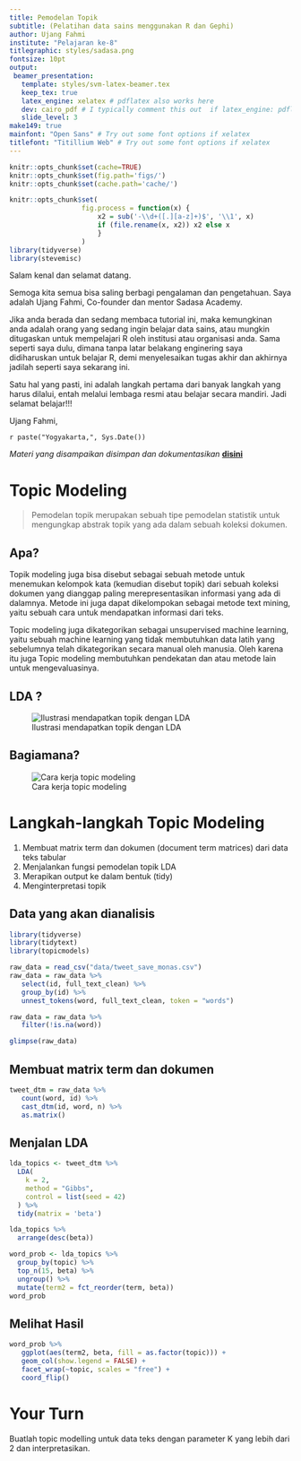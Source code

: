 ```yaml
---
title: Pemodelan Topik
subtitle: (Pelatihan data sains menggunakan R dan Gephi)
author: Ujang Fahmi
institute: "Pelajaran ke-8"
titlegraphic: styles/sadasa.png
fontsize: 10pt
output:
 beamer_presentation:
   template: styles/svm-latex-beamer.tex
   keep_tex: true
   latex_engine: xelatex # pdflatex also works here
   dev: cairo_pdf # I typically comment this out  if latex_engine: pdflatex
   slide_level: 3
make149: true
mainfont: "Open Sans" # Try out some font options if xelatex
titlefont: "Titillium Web" # Try out some font options if xelatex
---
```


```r
knitr::opts_chunk$set(cache=TRUE)
knitr::opts_chunk$set(fig.path='figs/')
knitr::opts_chunk$set(cache.path='cache/')

knitr::opts_chunk$set(
                  fig.process = function(x) {
                      x2 = sub('-\\d+([.][a-z]+)$', '\\1', x)
                      if (file.rename(x, x2)) x2 else x
                      }
                  )
library(tidyverse)
library(stevemisc)
```

Salam kenal dan selamat datang.

Semoga kita semua bisa saling berbagi pengalaman dan pengetahuan. Saya adalah Ujang Fahmi, Co-founder dan mentor Sadasa Academy.

\vspace{0.1in}

Jika anda berada dan sedang membaca tutorial ini, maka kemungkinan anda adalah orang yang sedang ingin belajar data sains, atau mungkin ditugaskan untuk mempelajari R oleh institusi atau organisasi anda. Sama seperti saya dulu, dimana tanpa latar belakang enginering saya didiharuskan untuk belajar R, demi menyelesaikan tugas akhir dan akhirnya jadilah seperti saya sekarang ini.

\vspace{0.1in}

Satu hal yang pasti, ini adalah langkah pertama dari banyak langkah yang harus dilalui, entah melalui lembaga resmi atau belajar secara mandiri. Jadi selamat belajar!!!

\vspace{0.1in}
Ujang Fahmi, 

`r paste("Yogyakarta,", Sys.Date())`

\vspace{0.1in}

*Materi yang disampaikan disimpan dan dokumentasikan* [**disini**](https://github.com/eppofahmi/belajaR/tree/master/upn-surabaya)

# Topic Modeling

> Pemodelan topik merupakan sebuah tipe pemodelan statistik untuk mengungkap abstrak topik yang ada dalam sebuah koleksi dokumen.

## Apa?

Topik modeling juga bisa disebut sebagai sebuah metode untuk menemukan kelompok kata (kemudian disebut topik) dari sebuah koleksi dokumen yang dianggap paling merepresentasikan informasi yang ada di dalamnya. Metode ini juga dapat dikelompokan sebagai metode text mining, yaitu sebuah cara untuk mendapatkan informasi dari teks. 

\vspace{0.1in}

Topic modeling juga dikategorikan sebagai unsupervised machine learning, yaitu sebuah machine learning yang tidak membutuhkan data latih yang sebelumnya telah dikategorikan secara manual oleh manusia. Oleh karena itu juga Topic modeling membutuhkan pendekatan dan atau metode lain untuk mengevaluasinya. 

## LDA ?

![Ilustrasi mendapatkan topik dengan LDA](images/3-Figure1-1.png)

## Bagiamana?

![Cara kerja topic modeling](images/lda2.png)

# Langkah-langkah Topic Modeling

1. Membuat matrix term dan dokumen (document term matrices) dari data teks tabular
2. Menjalankan fungsi pemodelan topik LDA
3. Merapikan output ke dalam bentuk (tidy)
4. Menginterpretasi topik

## Data yang akan dianalisis

```r
library(tidyverse)
library(tidytext)
library(topicmodels)

raw_data = read_csv("data/tweet_save_monas.csv")
raw_data = raw_data %>% 
   select(id, full_text_clean) %>%
   group_by(id) %>% 
   unnest_tokens(word, full_text_clean, token = "words")

raw_data = raw_data %>% 
   filter(!is.na(word))

glimpse(raw_data)
```

## Membuat matrix term dan dokumen

```r
tweet_dtm = raw_data %>%
   count(word, id) %>%
   cast_dtm(id, word, n) %>% 
   as.matrix()
```

## Menjalan LDA

```r
lda_topics <- tweet_dtm %>%
  LDA(
    k = 2,
    method = "Gibbs",
    control = list(seed = 42)
  ) %>%
  tidy(matrix = 'beta')

lda_topics %>%
  arrange(desc(beta))

word_prob <- lda_topics %>%
  group_by(topic) %>%
  top_n(15, beta) %>%
  ungroup() %>%
  mutate(term2 = fct_reorder(term, beta))
word_prob
```

## Melihat Hasil

```r
word_prob %>% 
   ggplot(aes(term2, beta, fill = as.factor(topic))) +
   geom_col(show.legend = FALSE) +
   facet_wrap(~topic, scales = "free") +
   coord_flip()
```

# Your Turn

Buatlah topic modelling untuk data teks dengan parameter K yang lebih dari 2 dan interpretasikan.